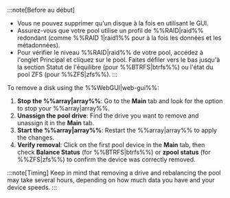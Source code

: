 :::note[Before au début]

- Vous ne pouvez supprimer qu'un disque à la fois en utilisant le GUI.
- Assurez-vous que votre pool utilise un profil de %%RAID|raid%% redondant (comme %%RAID 1|raid1%% pour à la fois les données et les métadonnées).
- Pour vérifier le niveau %%RAID|raid%% de votre pool, accédez à l'onglet Principal et cliquez sur le pool. Faites défiler vers le bas jusqu'à la section Statut de l'équilibre (pour %%BTRFS|btrfs%%) ou l'état du pool ZFS (pour %%ZFS|zfs%%).
  :::

To remove a disk using the %%WebGUI|web-gui%%:

1. **Stop the %%array|array%%**: Go to the **Main** tab and look for the option to stop your %%array|array%%.
2. **Unassign the pool drive**: Find the drive you want to remove and unassign it in the **Main** tab.
3. **Start the %%array|array%%**: Restart the %%array|array%% to apply the changes.
4. **Verify removal**: Click on the first pool device in the **Main** tab, then check **Balance Status** (for %%BTRFS|btrfs%%) or **zpool status** (for %%ZFS|zfs%%) to confirm the device was correctly removed.

:::note[Timing]
Keep in mind that removing a drive and rebalancing the pool may take several hours, depending on how much data you have and your device speeds.
:::
